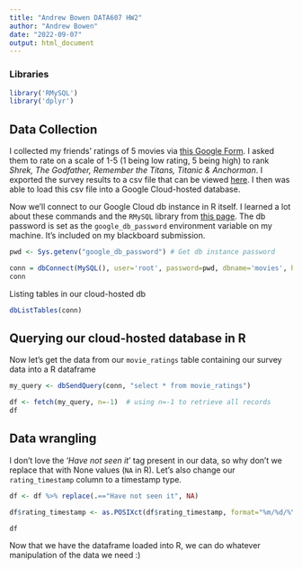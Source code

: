 ```yaml
---
title: "Andrew Bowen DATA607 HW2"
author: "Andrew Bowen"
date: "2022-09-07"
output: html_document
---
```


### Libraries
```r
library('RMySQL')
library('dplyr')
```

## Data Collection
I collected my friends' ratings of 5 movies via [this Google Form](https://docs.google.com/forms/d/1IBOBrB3lPTibX4qGWMlQL9pzjw3SxxefF1eHyQxCG4U/edit#responses). I asked them to rate on a scale of 1-5 (1 being low rating, 5 being high) to rank *Shrek, The Godfather, Remember the Titans, Titanic & Anchorman*. I exported the survey results to a csv file that can be viewed [here](https://raw.githubusercontent.com/andrewbowen19/cunyDATA607/main/data/move-rankings-survey.csv). I then was able to load this csv file into a Google Cloud-hosted database.

Now we'll connect to our Google Cloud db instance in R itself. I learned a lot about these commands and the `RMySQL` library from [this page](https://www.r-bloggers.com/2011/05/accessing-mysql-through-r/). The db password is set as the `google_db_password` environment variable on my machine. It's included on my blackboard submission. 
```r
pwd <- Sys.getenv("google_db_password") # Get db instance password

conn = dbConnect(MySQL(), user='root', password=pwd, dbname='movies', host='34.133.39.230')
conn
```

Listing tables in our cloud-hosted db
```r
dbListTables(conn)
```

## Querying our cloud-hosted database in R
Now let's get the data from our `movie_ratings` table containing our survey data into a R dataframe
```r
my_query <- dbSendQuery(conn, "select * from movie_ratings")

df <- fetch(my_query, n=-1)  # using n=-1 to retrieve all records
df
```

## Data wrangling
I don't love the '*Have not seen it*' tag present in our data, so why don't we replace that with None values (`NA`  in R). Let's also change our `rating_timestamp` column to a timestamp type.

```r
df <- df %>% replace(.=="Have not seen it", NA)

df$rating_timestamp <- as.POSIXct(df$rating_timestamp, format="%m/%d/%Y %H:%M:%S", tz="")

df
```


Now that we have the dataframe loaded into R, we can do whatever manipulation of the data we need :)
